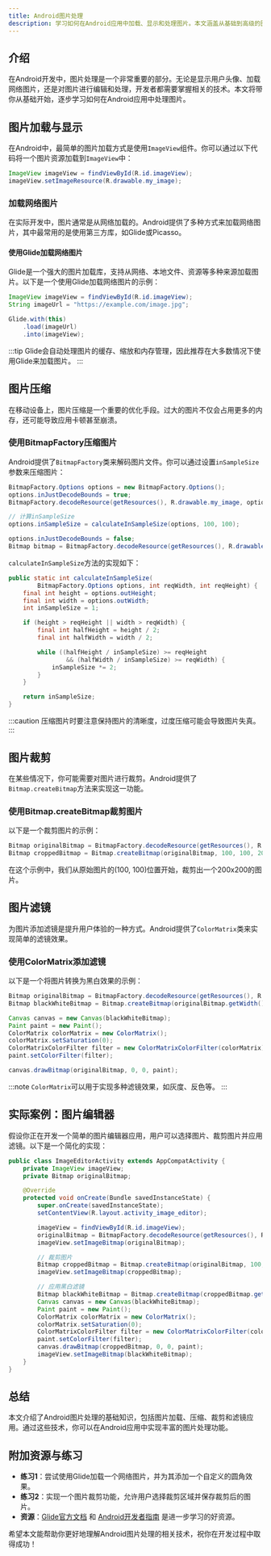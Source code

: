 ```yaml
---
title: Android图片处理
description: 学习如何在Android应用中加载、显示和处理图片。本文涵盖从基础到高级的图片处理技术，包括图片加载库的使用、图片压缩、裁剪和滤镜应用。
---
```


## 介绍

在Android开发中，图片处理是一个非常重要的部分。无论是显示用户头像、加载网络图片，还是对图片进行编辑和处理，开发者都需要掌握相关的技术。本文将带你从基础开始，逐步学习如何在Android应用中处理图片。

## 图片加载与显示

在Android中，最简单的图片加载方式是使用`ImageView`组件。你可以通过以下代码将一个图片资源加载到`ImageView`中：

```java
ImageView imageView = findViewById(R.id.imageView);
imageView.setImageResource(R.drawable.my_image);
```

### 加载网络图片

在实际开发中，图片通常是从网络加载的。Android提供了多种方式来加载网络图片，其中最常用的是使用第三方库，如Glide或Picasso。

#### 使用Glide加载网络图片

Glide是一个强大的图片加载库，支持从网络、本地文件、资源等多种来源加载图片。以下是一个使用Glide加载网络图片的示例：

```java
ImageView imageView = findViewById(R.id.imageView);
String imageUrl = "https://example.com/image.jpg";

Glide.with(this)
    .load(imageUrl)
    .into(imageView);
```

:::tip
Glide会自动处理图片的缓存、缩放和内存管理，因此推荐在大多数情况下使用Glide来加载图片。
:::

## 图片压缩

在移动设备上，图片压缩是一个重要的优化手段。过大的图片不仅会占用更多的内存，还可能导致应用卡顿甚至崩溃。

### 使用BitmapFactory压缩图片

Android提供了`BitmapFactory`类来解码图片文件。你可以通过设置`inSampleSize`参数来压缩图片：

```java
BitmapFactory.Options options = new BitmapFactory.Options();
options.inJustDecodeBounds = true;
BitmapFactory.decodeResource(getResources(), R.drawable.my_image, options);

// 计算inSampleSize
options.inSampleSize = calculateInSampleSize(options, 100, 100);

options.inJustDecodeBounds = false;
Bitmap bitmap = BitmapFactory.decodeResource(getResources(), R.drawable.my_image, options);
```

`calculateInSampleSize`方法的实现如下：

```java
public static int calculateInSampleSize(
        BitmapFactory.Options options, int reqWidth, int reqHeight) {
    final int height = options.outHeight;
    final int width = options.outWidth;
    int inSampleSize = 1;

    if (height > reqHeight || width > reqWidth) {
        final int halfHeight = height / 2;
        final int halfWidth = width / 2;

        while ((halfHeight / inSampleSize) >= reqHeight
                && (halfWidth / inSampleSize) >= reqWidth) {
            inSampleSize *= 2;
        }
    }

    return inSampleSize;
}
```

:::caution
压缩图片时要注意保持图片的清晰度，过度压缩可能会导致图片失真。
:::

## 图片裁剪

在某些情况下，你可能需要对图片进行裁剪。Android提供了`Bitmap.createBitmap`方法来实现这一功能。

### 使用Bitmap.createBitmap裁剪图片

以下是一个裁剪图片的示例：

```java
Bitmap originalBitmap = BitmapFactory.decodeResource(getResources(), R.drawable.my_image);
Bitmap croppedBitmap = Bitmap.createBitmap(originalBitmap, 100, 100, 200, 200);
```

在这个示例中，我们从原始图片的(100, 100)位置开始，裁剪出一个200x200的图片。

## 图片滤镜

为图片添加滤镜是提升用户体验的一种方式。Android提供了`ColorMatrix`类来实现简单的滤镜效果。

### 使用ColorMatrix添加滤镜

以下是一个将图片转换为黑白效果的示例：

```java
Bitmap originalBitmap = BitmapFactory.decodeResource(getResources(), R.drawable.my_image);
Bitmap blackWhiteBitmap = Bitmap.createBitmap(originalBitmap.getWidth(), originalBitmap.getHeight(), Bitmap.Config.ARGB_8888);

Canvas canvas = new Canvas(blackWhiteBitmap);
Paint paint = new Paint();
ColorMatrix colorMatrix = new ColorMatrix();
colorMatrix.setSaturation(0);
ColorMatrixColorFilter filter = new ColorMatrixColorFilter(colorMatrix);
paint.setColorFilter(filter);

canvas.drawBitmap(originalBitmap, 0, 0, paint);
```

:::note
`ColorMatrix`可以用于实现多种滤镜效果，如灰度、反色等。
:::

## 实际案例：图片编辑器

假设你正在开发一个简单的图片编辑器应用，用户可以选择图片、裁剪图片并应用滤镜。以下是一个简化的实现：

```java
public class ImageEditorActivity extends AppCompatActivity {
    private ImageView imageView;
    private Bitmap originalBitmap;

    @Override
    protected void onCreate(Bundle savedInstanceState) {
        super.onCreate(savedInstanceState);
        setContentView(R.layout.activity_image_editor);

        imageView = findViewById(R.id.imageView);
        originalBitmap = BitmapFactory.decodeResource(getResources(), R.drawable.my_image);
        imageView.setImageBitmap(originalBitmap);

        // 裁剪图片
        Bitmap croppedBitmap = Bitmap.createBitmap(originalBitmap, 100, 100, 200, 200);
        imageView.setImageBitmap(croppedBitmap);

        // 应用黑白滤镜
        Bitmap blackWhiteBitmap = Bitmap.createBitmap(croppedBitmap.getWidth(), croppedBitmap.getHeight(), Bitmap.Config.ARGB_8888);
        Canvas canvas = new Canvas(blackWhiteBitmap);
        Paint paint = new Paint();
        ColorMatrix colorMatrix = new ColorMatrix();
        colorMatrix.setSaturation(0);
        ColorMatrixColorFilter filter = new ColorMatrixColorFilter(colorMatrix);
        paint.setColorFilter(filter);
        canvas.drawBitmap(croppedBitmap, 0, 0, paint);
        imageView.setImageBitmap(blackWhiteBitmap);
    }
}
```

## 总结

本文介绍了Android图片处理的基础知识，包括图片加载、压缩、裁剪和滤镜应用。通过这些技术，你可以在Android应用中实现丰富的图片处理功能。

## 附加资源与练习

- **练习1**：尝试使用Glide加载一个网络图片，并为其添加一个自定义的圆角效果。
- **练习2**：实现一个图片裁剪功能，允许用户选择裁剪区域并保存裁剪后的图片。
- **资源**：[Glide官方文档](https://bumptech.github.io/glide/) 和 [Android开发者指南](https://developer.android.com/guide) 是进一步学习的好资源。

希望本文能帮助你更好地理解Android图片处理的相关技术，祝你在开发过程中取得成功！